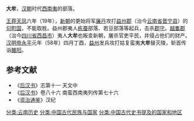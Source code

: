 '''大牟'''，[[汉朝|汉朝]]时代[[西南夷|西南夷]]的部落。

[[王莽|王莽]][[天凤|天凤]]六年（19年），[[新朝|新朝]]的更始将军[[廉丹|廉丹]]攻打[[益州郡|益州郡]]（治今[[云南省|云南省]][[晋宁县|晋宁县]]）的[[句町国|句町国]]，不能取胜。益州郡夷人[[栋蚕|栋蚕]]部落、若豆部落等起兵，击杀[[郡守|郡守]]。[[越巂郡|越巂郡]]（治今[[四川省|四川省]][[西昌市|西昌市]]）夷人'''大牟'''也叛变新朝，屠杀官吏平民，并侵占他们的财产。[[汉明帝|汉明帝]][[永平|永平]]元年（58年）四月丁酉，[[益州|益州]]发兵攻打姑复蛮夷'''大牟'''替灭陵，斩首传诣[[雒阳|雒阳]]。

==参考文献==
*《[[后汉书|后汉书]]》志第十一 天文中
*《[[后汉书|后汉书]]》卷八十六 南蛮西南夷列传第七十六
*《[[资治通鉴|资治通鉴]]》汉纪
[[分类:云南历史|分类:云南历史]]
[[分类:中国古代民族与国家|分类:中国古代民族与国家]]
[[分类:中国古代史书提及的国家和地区|分类:中国古代史书提及的国家和地区]]
